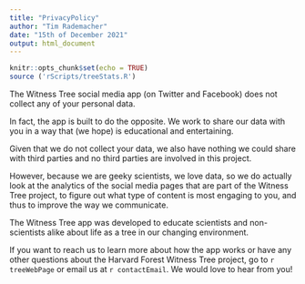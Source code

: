 ```yaml
---
title: "PrivacyPolicy"
author: "Tim Rademacher"
date: "15th of December 2021"
output: html_document
---
```


```r
knitr::opts_chunk$set(echo = TRUE)
source ('rScripts/treeStats.R')
```


The Witness Tree social media app (on Twitter and Facebook) does not collect any of your personal data.

In fact, the app is built to do the opposite. We work to share our data with you in a way that (we hope) is educational and entertaining.

Given that we do not collect your data, we also have nothing we could share with third parties and no third parties are involved in this project. 

However, because we are geeky scientists, we love data, so we do actually look at the analytics of the social media pages that are part of the Witness Tree project, to figure out what type of content is most engaging to you, and thus to improve the way we communicate.

The Witness Tree app was developed to educate scientists and non-scientists alike about life as a tree in our changing environment.

If you want to reach us to learn more about how the app works or have any other questions about the Harvard Forest Witness Tree project, go to `r treeWebPage` or email us at `r contactEmail`. We would love to hear from you!
